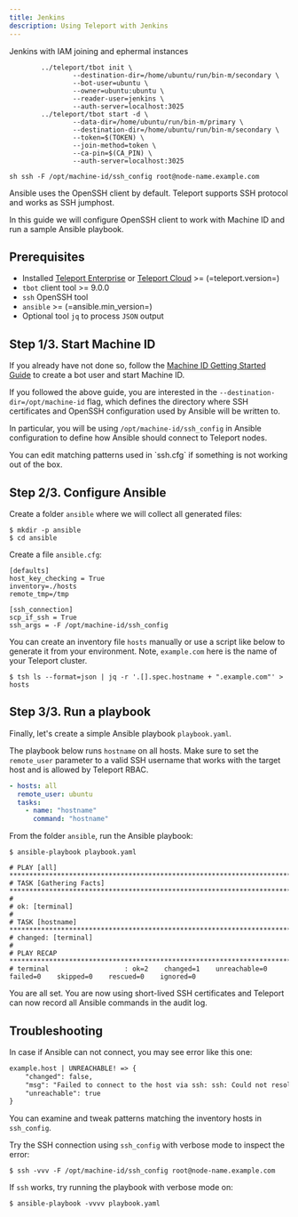 ```yaml
---
title: Jenkins
description: Using Teleport with Jenkins
---
```


Jenkins with IAM joining and ephermal instances

```
        ../teleport/tbot init \
                --destination-dir=/home/ubuntu/run/bin-m/secondary \
                --bot-user=ubuntu \
                --owner=ubuntu:ubuntu \
                --reader-user=jenkins \
                --auth-server=localhost:3025
        ../teleport/tbot start -d \
                --data-dir=/home/ubuntu/run/bin-m/primary \
                --destination-dir=/home/ubuntu/run/bin-m/secondary \
                --token=$(TOKEN) \
                --join-method=token \
                --ca-pin=$(CA_PIN) \
                --auth-server=localhost:3025
```

```
sh ssh -F /opt/machine-id/ssh_config root@node-name.example.com
```

Ansible uses the OpenSSH client by default. Teleport supports SSH protocol and
works as SSH jumphost.

In this guide we will configure OpenSSH client to work with Machine ID
and run a sample Ansible playbook.

## Prerequisites

* Installed [Teleport Enterprise](../../enterprise/introduction.mdx) or [Teleport Cloud](../../cloud/introduction.mdx) >= (=teleport.version=)
* `tbot` client tool  >= 9.0.0
* `ssh` OpenSSH tool
* `ansible` >= (=ansible.min_version=)
* Optional tool `jq` to process `JSON` output

## Step 1/3. Start Machine ID

If you already have not done so, follow the
[Machine ID Getting Started Guide](../../docs/pages/machine-id/getting-started.mdx)
to create a bot user and start Machine ID.

If you followed the above guide, you are interested in the
`--destination-dir=/opt/machine-id` flag, which defines the directory where
SSH certificates and OpenSSH configuration used by Ansible will be written to.

In particular, you will be using `/opt/machine-id/ssh_config` in Ansible
configuration to define how Ansible should connect to Teleport nodes.

<Admonition type="tip">
You can edit matching patterns used in `ssh.cfg` if something
is not working out of the box.
</Admonition>

## Step 2/3. Configure Ansible

Create a folder `ansible` where we will collect all generated files:

```code
$ mkdir -p ansible
$ cd ansible
```

Create a file `ansible.cfg`:

```
[defaults]
host_key_checking = True
inventory=./hosts
remote_tmp=/tmp

[ssh_connection]
scp_if_ssh = True
ssh_args = -F /opt/machine-id/ssh_config
```

You can create an inventory file `hosts` manually or use a script like below to
generate it from your environment. Note, `example.com` here is the name of your
Teleport cluster.

```code
$ tsh ls --format=json | jq -r '.[].spec.hostname + ".example.com"' > hosts
```

## Step 3/3. Run a playbook

Finally, let's create a simple Ansible playbook `playbook.yaml`.

The playbook below runs `hostname` on all hosts. Make sure to set the `remote_user` parameter
to a valid SSH username that works with the target host and is allowed by Teleport RBAC.

```yaml
- hosts: all
  remote_user: ubuntu
  tasks:
    - name: "hostname"
      command: "hostname"
```

From the folder `ansible`, run the Ansible playbook:

```code
$ ansible-playbook playbook.yaml 

# PLAY [all] *****************************************************************************************************************************************
# TASK [Gathering Facts] *****************************************************************************************************************************
#
# ok: [terminal]
#
# TASK [hostname] ************************************************************************************************************************************
# changed: [terminal]
#
# PLAY RECAP *****************************************************************************************************************************************
# terminal                   : ok=2    changed=1    unreachable=0    failed=0    skipped=0    rescued=0    ignored=0
```

You are all set. You are now using short-lived SSH certificates and Teleport can now record
all Ansible commands in the audit log.

## Troubleshooting

In case if Ansible can not connect, you may see error like this one:

```txt
example.host | UNREACHABLE! => {
    "changed": false,
    "msg": "Failed to connect to the host via ssh: ssh: Could not resolve hostname node-name: Name or service not known",
    "unreachable": true
}
```

You can examine and tweak patterns matching the inventory hosts in `ssh_config`.

Try the SSH connection using `ssh_config` with verbose mode to inspect the error:

```code
$ ssh -vvv -F /opt/machine-id/ssh_config root@node-name.example.com
```

If `ssh` works, try running the playbook with verbose mode on:

```code
$ ansible-playbook -vvvv playbook.yaml
```
